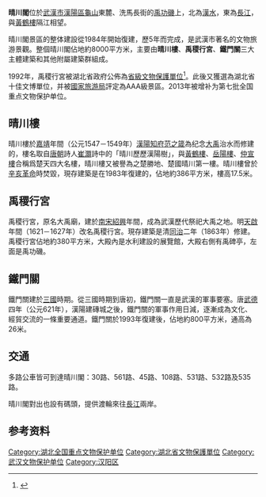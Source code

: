 {{文物保护单位
| 级别 = 全国
| 省区市 = 湖北省
| 图片 = [[File:Qingchuan_Ge_-_bixi_-_P1130420.JPG|250px]]
| 名称 = 禹稷行宮
| 编号 = [[第七批全国重点文物保护单位|7]]-1218-3-516
| 分类 = 古建筑
| 时代 = [[清朝|清]]
| 所在 = [[湖北省|湖北省]][[武漢市|武漢市]][[漢陽區|漢陽區]]
| 登录 = 2013年
}}
'''晴川閣'''位於[[武漢市|武漢市]][[漢陽區|漢陽區]][[龜山_(武漢)|龜山]]東麓、洗馬長街的[[禹功磯|禹功磯]]上，北為[[漢水|漢水]]，東為[[長江|長江]]，與[[黃鶴樓|黃鶴樓]]隔江相望。

晴川閣景區的整体建設從1984年開始復建，歷5年而完成，是武漢市著名的文物旅游景觀。整個晴川閣佔地約8000平方米，主要由'''晴川樓'''、'''禹稷行宮'''、'''鐵門關'''三大主體建築和其他附屬建築群組成。 

1992年，禹稷行宮被湖北省政府公佈為[[湖北省文物保护单位|省級文物保護單位]]<ref>{{cite web | language =  | publisher =  | title = 湖北省人民政府关于公布湖北省第三批文物保护单位的通知 | url = http://www.fsou.com/html/text/lar/169186/16918691.html | author =  | date =  | accessdate =  | archive-date = 2014-10-25 | archive-url = https://web.archive.org/web/20141025112856/http://www.fsou.com/html/text/lar/169186/16918691.html | dead-url = no }}</ref>。此後又獲選為湖北省十佳文博單位，并被[[國家旅游局|國家旅游局]]評定為AAA級景區。2013年被增补为第七批全国重点文物保护单位。

==晴川樓==
晴川樓於[[嘉靖|嘉靖]]年間（公元1547－1549年）[[漢陽|漢陽]][[知府|知府]][[范之箴|范之箴]]為纪念[[大禹|大禹]]治水而修建的，樓名取自[[唐朝|唐朝]]詩人[[崔灝|崔灝]]詩中的「晴川歷歷漢陽樹」，與[[黃鶴樓|黃鶴樓]]、[[岳陽樓|岳陽樓]]、[[仲宣樓|仲宣樓]]合稱爲楚天四大名樓，晴川樓又被譽為之楚勝地、楚國晴川第一樓。晴川樓曾於[[辛亥革命|辛亥革命]]時焚毀，現存建築是在1983年復建的，佔地約386平方米，樓高17.5米。

==禹稷行宮==
禹稷行宮，原名大禹廟，建於[[南宋|南宋]][[紹興|紹興]]年間，成為武漢歷代祭祀大禹之地。明[[天啟|天啟]]年間（1621－1627年）改名禹稷行宮。現存建築是清[[同治|同治]]二年（1863年）修建。禹稷行宮佔地約380平方米，大殿內是水利建設的展覽館，大殿右側有禹碑亭，左面是禹功磯。 

==鐵門關==
鐵門關建於[[三國|三國]]時期。從三國時期到唐初，鐵門關一直是武漢的軍事要塞。唐[[武德|武德]]四年（公元621年），漢陽建磚城之後，鐵門關的軍事作用日減，逐漸成為文化、經貿交流的一條重要通道。鐵門關於1993年復建後，佔地約800平方米，通高為26米。

==交通==
多路公車皆可到達晴川閣：30路、561路、45路、108路、531路、532路及535路。

晴川閣對出也設有碼頭，提供渡輪來往[[長江|長江]]兩岸。

==参考资料==
{{reflist}}

{{长江沿岸的楼阁与塔}}
{{湖北全国重点文物保护单位}}
{{DEFAULTSORT:Q}}
[[Category:湖北全国重点文物保护单位|Category:湖北全国重点文物保护单位]]
[[Category:湖北省文物保護單位|Category:湖北省文物保護單位]]
[[Category:武汉文物保护单位|Category:武汉文物保护单位]]
[[Category:汉阳区|Category:汉阳区]]